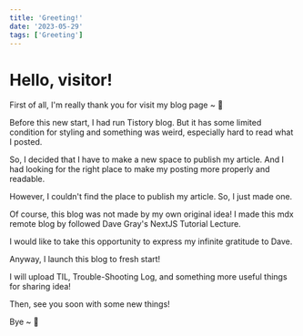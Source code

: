 ```yaml
---
title: 'Greeting!'
date: '2023-05-29'
tags: ['Greeting']
---
```


<CustomImage
  src='https://raw.githubusercontent.com/July249/blog-contents/main/images/23-05-29-hello.png'
  alt='Hello'
/>

# Hello, visitor!

First of all, I'm really thank you for visit my blog page ~ 🎉

Before this new start, I had run Tistory blog. But it has some limited condition for styling and something was weird, especially hard to read what I posted.

So, I decided that I have to make a new space to publish my article. And I had looking for the right place to make my posting more properly and readable.

However, I couldn't find the place to publish my article. So, I just made one.

Of course, this blog was not made by my own original idea! I made this mdx remote blog by followed Dave Gray's NextJS Tutorial Lecture.

I would like to take this opportunity to express my infinite gratitude to Dave.

Anyway, I launch this blog to fresh start!

I will upload TIL, Trouble-Shooting Log, and something more useful things for sharing idea!

Then, see you soon with some new things!

Bye ~ 👋
